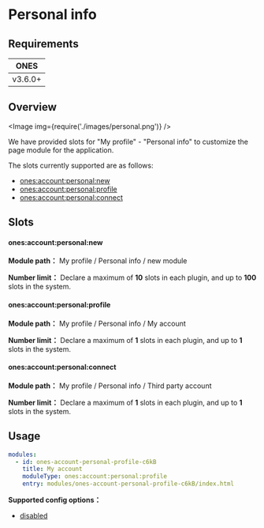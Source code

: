 
# Personal info

## Requirements

| **ONES** |
| :------: |
| v3.6.0+  |

## Overview

<Image img={require('./images/personal.png')} />

We have provided slots for "My profile" - "Personal info" to customize the page module for the application.

The slots currently supported are as follows:

- [ones:account:personal:new](#onesaccountpersonalnew)
- [ones:account:personal:profile](#onesaccountpersonalprofile)
- [ones:account:personal:connect](#onesaccountpersonalconnect)

## Slots

#### ones:account:personal:new

**Module path：** My profile / Personal info / new module

**Number limit：** Declare a maximum of **10** slots in each plugin, and up to **100** slots in the system.

#### ones:account:personal:profile

**Module path：** My profile / Personal info / My account

**Number limit：** Declare a maximum of **1** slots in each plugin, and up to **1** slots in the system.

#### ones:account:personal:connect

**Module path：** My profile / Personal info / Third party account

**Number limit：** Declare a maximum of **1** slots in each plugin, and up to **1** slots in the system.

## Usage

```yaml
modules:
  - id: ones-account-personal-profile-c6kB
    title: My account
    moduleType: ones:account:personal:profile
    entry: modules/ones-account-personal-profile-c6kB/index.html
```

**Supported config options：**

- [disabled](../../../../../reference/config/plugin.md#disabled)
